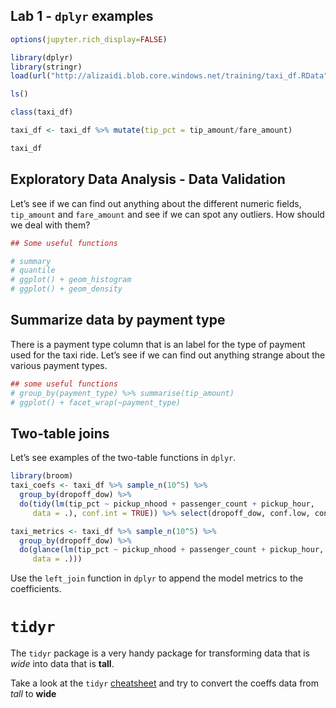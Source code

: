 ## Lab 1 - `dplyr` examples

```r
options(jupyter.rich_display=FALSE)
```

```r
library(dplyr)
library(stringr)
load(url("http://alizaidi.blob.core.windows.net/training/taxi_df.RData"))
```

```r
ls()
```

```r
class(taxi_df)
```

```r
taxi_df <- taxi_df %>% mutate(tip_pct = tip_amount/fare_amount)
```

```r
taxi_df
```

## Exploratory Data Analysis - Data Validation
Let's see if we can find out anything about the different numeric fields, `tip_amount` and `fare_amount` and see if we can spot any outliers. 
How should we deal with them?

```r
## Some useful functions

# summary
# quantile
# ggplot() + geom_histogram
# ggplot() + geom_density
```

## Summarize data by payment type

There is a payment type column that is an label for the type of payment used for the taxi ride.
Let's see if we can find out anything strange about the various payment types.

```r
## some useful functions
# group_by(payment_type) %>% summarise(tip_amount)
# ggplot() + facet_wrap(~payment_type)
```

## Two-table joins

Let's see examples of the two-table functions in `dplyr`.

```r
library(broom)
taxi_coefs <- taxi_df %>% sample_n(10^5) %>%
  group_by(dropoff_dow) %>%
  do(tidy(lm(tip_pct ~ pickup_nhood + passenger_count + pickup_hour,
     data = .), conf.int = TRUE)) %>% select(dropoff_dow, conf.low, conf.high)

taxi_metrics <- taxi_df %>% sample_n(10^5) %>%
  group_by(dropoff_dow) %>%
  do(glance(lm(tip_pct ~ pickup_nhood + passenger_count + pickup_hour,
     data = .)))
```

Use the `left_join` function in `dplyr` to append the model metrics to the coefficients.

# `tidyr`

The `tidyr` package is a very handy package for transforming data that is _wide_ into data that is **tall**.

Take a look at the `tidyr` [cheatsheet](https://www.rstudio.com/wp-content/uploads/2015/02/data-wrangling-cheatsheet.pdf) and try to convert the coeffs data from _tall_ to **wide**

```r
```